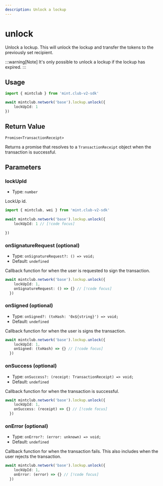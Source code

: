 ```yaml
---
description: Unlock a lockup 
---
```


# unlock 

Unlock a lockup. This will unlock the lockup and transfer the tokens to the previously set recipient.

:::warning[Note]
It's only possible to unlock a lockup if the lockup has expired.
:::

## Usage

```ts twoslash [example.ts]
import { mintclub } from 'mint.club-v2-sdk'

await mintclub.network('base').lockup.unlock({
	lockUpId: 1
}) 
```


## Return Value

`Promise<TransactionReceipt>`

Returns a promise that resolves to a `TransactionReceipt` object when the transaction is successful.


## Parameters

### lockUpId

- Type: `number`

LockUp id.

```ts twoslash [example.ts]
import { mintclub, wei } from 'mint.club-v2-sdk'
 
await mintclub.network('base').lockup.unlock({
	lockUpId: 1 // [!code focus]
	
})
```


### onSignatureRequest (optional)

- Type: `onSignatureRequest?: () => void;`
- Default: `undefined`

Callback function for when the user is requested to sign the transaction.

```ts
await mintclub.network('base').lockup.unlock({
	lockUpId: 1,
	onSignatureRequest: () => {} // [!code focus]
  })
```

### onSigned (optional)

- Type: `onSigned?: (txHash: '0x${string}') => void;`
- Default: `undefined`


Callback function for when the user is signs the transaction.

```ts
await mintclub.network('base').lockup.unlock({
	lockUpId: 1,
	onSigned: (txHash) => {} // [!code focus]
  })
```

### onSuccess (optional)

- Type: `onSuccess?: (receipt: TransactionReceipt) => void;`
- Default: `undefined`


Callback function for when the transaction is successful.

```ts
await mintclub.network('base').lockup.unlock({
	lockUpId: 1,
	onSuccess: (receipt) => {} // [!code focus]
  })
```

### onError (optional)

- Type: `onError?: (error: unknown) => void;`
- Default: `undefined`

Callback function for when the transaction fails. This also includes when the user rejects the transaction.

```ts
await mintclub.network('base').lockup.unlock({
	lockUpId: 1,
	onError: (error) => {} // [!code focus]
  })
```